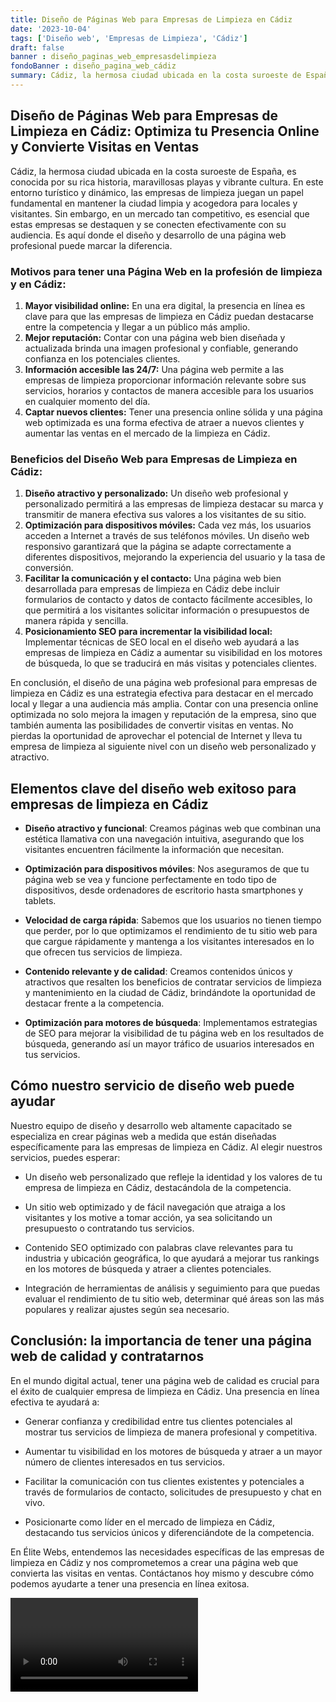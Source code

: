 ```yaml
---
title: Diseño de Páginas Web para Empresas de Limpieza en Cádiz
date: '2023-10-04'
tags: ['Diseño web', 'Empresas de Limpieza', 'Cádiz']
draft: false
banner : diseño_paginas_web_empresasdelimpieza
fondoBanner : diseño_pagina_web_cádiz
summary: Cádiz, la hermosa ciudad ubicada en la costa suroeste de España, es conocida por su rica historia, maravillosas playas y vibrante cultura. En este entorno turístico y dinámico, las empresas de limpieza juegan un papel fundamental en mantener la ciudad limpia y acogedora para locales y visitantes. Sin embargo, en un mercado tan competitivo, es esencial que estas empresas se destaquen y se conecten efectivamente con su audiencia. Es aquí donde el diseño y desarrollo de una página web profesional puede marcar la diferencia.
---
```


## Diseño de Páginas Web para Empresas de Limpieza en Cádiz: Optimiza tu Presencia Online y Convierte Visitas en Ventas 

Cádiz, la hermosa ciudad ubicada en la costa suroeste de España, es conocida por su rica historia, maravillosas playas y vibrante cultura. En este entorno turístico y dinámico, las empresas de limpieza juegan un papel fundamental en mantener la ciudad limpia y acogedora para locales y visitantes. Sin embargo, en un mercado tan competitivo, es esencial que estas empresas se destaquen y se conecten efectivamente con su audiencia. Es aquí donde el diseño y desarrollo de una página web profesional puede marcar la diferencia.

### Motivos para tener una Página Web en la profesión de limpieza y en Cádiz:

1. **Mayor visibilidad online:** En una era digital, la presencia en línea es clave para que las empresas de limpieza en Cádiz puedan destacarse entre la competencia y llegar a un público más amplio.
2. **Mejor reputación:** Contar con una página web bien diseñada y actualizada brinda una imagen profesional y confiable, generando confianza en los potenciales clientes.
3. **Información accesible las 24/7:** Una página web permite a las empresas de limpieza proporcionar información relevante sobre sus servicios, horarios y contactos de manera accesible para los usuarios en cualquier momento del día.
4. **Captar nuevos clientes:** Tener una presencia online sólida y una página web optimizada es una forma efectiva de atraer a nuevos clientes y aumentar las ventas en el mercado de la limpieza en Cádiz.

### Beneficios del Diseño Web para Empresas de Limpieza en Cádiz:

1. **Diseño atractivo y personalizado:** Un diseño web profesional y personalizado permitirá a las empresas de limpieza destacar su marca y transmitir de manera efectiva sus valores a los visitantes de su sitio.
2. **Optimización para dispositivos móviles:** Cada vez más, los usuarios acceden a Internet a través de sus teléfonos móviles. Un diseño web responsivo garantizará que la página se adapte correctamente a diferentes dispositivos, mejorando la experiencia del usuario y la tasa de conversión.
3. **Facilitar la comunicación y el contacto:** Una página web bien desarrollada para empresas de limpieza en Cádiz debe incluir formularios de contacto y datos de contacto fácilmente accesibles, lo que permitirá a los visitantes solicitar información o presupuestos de manera rápida y sencilla.
4. **Posicionamiento SEO para incrementar la visibilidad local:** Implementar técnicas de SEO local en el diseño web ayudará a las empresas de limpieza en Cádiz a aumentar su visibilidad en los motores de búsqueda, lo que se traducirá en más visitas y potenciales clientes.

En conclusión, el diseño de una página web profesional para empresas de limpieza en Cádiz es una estrategia efectiva para destacar en el mercado local y llegar a una audiencia más amplia. Contar con una presencia online optimizada no solo mejora la imagen y reputación de la empresa, sino que también aumenta las posibilidades de convertir visitas en ventas. No pierdas la oportunidad de aprovechar el potencial de Internet y lleva tu empresa de limpieza al siguiente nivel con un diseño web personalizado y atractivo.

<GifSeo />

<Cta />

## Elementos clave del diseño web exitoso para empresas de limpieza en Cádiz

- **Diseño atractivo y funcional**: Creamos páginas web que combinan una estética llamativa con una navegación intuitiva, asegurando que los visitantes encuentren fácilmente la información que necesitan.

- **Optimización para dispositivos móviles**: Nos aseguramos de que tu página web se vea y funcione perfectamente en todo tipo de dispositivos, desde ordenadores de escritorio hasta smartphones y tablets.

- **Velocidad de carga rápida**: Sabemos que los usuarios no tienen tiempo que perder, por lo que optimizamos el rendimiento de tu sitio web para que cargue rápidamente y mantenga a los visitantes interesados en lo que ofrecen tus servicios de limpieza.

- **Contenido relevante y de calidad**: Creamos contenidos únicos y atractivos que resalten los beneficios de contratar servicios de limpieza y mantenimiento en la ciudad de Cádiz, brindándote la oportunidad de destacar frente a la competencia.

- **Optimización para motores de búsqueda**: Implementamos estrategias de SEO para mejorar la visibilidad de tu página web en los resultados de búsqueda, generando así un mayor tráfico de usuarios interesados en tus servicios.

## Cómo nuestro servicio de diseño web puede ayudar

Nuestro equipo de diseño y desarrollo web altamente capacitado se especializa en crear páginas web a medida que están diseñadas específicamente para las empresas de limpieza en Cádiz. Al elegir nuestros servicios, puedes esperar:

- Un diseño web personalizado que refleje la identidad y los valores de tu empresa de limpieza en Cádiz, destacándola de la competencia.

- Un sitio web optimizado y de fácil navegación que atraiga a los visitantes y los motive a tomar acción, ya sea solicitando un presupuesto o contratando tus servicios.

- Contenido SEO optimizado con palabras clave relevantes para tu industria y ubicación geográfica, lo que ayudará a mejorar tus rankings en los motores de búsqueda y atraer a clientes potenciales.

- Integración de herramientas de análisis y seguimiento para que puedas evaluar el rendimiento de tu sitio web, determinar qué áreas son las más populares y realizar ajustes según sea necesario.

## Conclusión: la importancia de tener una página web de calidad y contratarnos

En el mundo digital actual, tener una página web de calidad es crucial para el éxito de cualquier empresa de limpieza en Cádiz. Una presencia en línea efectiva te ayudará a:

- Generar confianza y credibilidad entre tus clientes potenciales al mostrar tus servicios de limpieza de manera profesional y competitiva.

- Aumentar tu visibilidad en los motores de búsqueda y atraer a un mayor número de clientes interesados en tus servicios.

- Facilitar la comunicación con tus clientes existentes y potenciales a través de formularios de contacto, solicitudes de presupuesto y chat en vivo.

- Posicionarte como líder en el mercado de limpieza en Cádiz, destacando tus servicios únicos y diferenciándote de la competencia.

En Élite Webs, entendemos las necesidades específicas de las empresas de limpieza en Cádiz y nos comprometemos a crear una página web que convierta las visitas en ventas. Contáctanos hoy mismo y descubre cómo podemos ayudarte a tener una presencia en línea exitosa.

<Video />

<CtaBot job='Empresas de Limpieza' city='Cádiz'/>

<Gmaps query='Cádiz+españa+maps' />